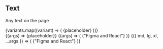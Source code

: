 

<Meta title="Components/Text" />

## Text

Any text on the page

<Canvas>
  <Story name="Default" parameters={{ design: { disable: true } }}>
    <div className="flex flex-col">
      {variants.map((variant) => (
        <Text key={variant} variant={variant}>
          {placeholder}
        </Text>
      ))}
    </div>
  </Story>
  <Story
    name="With As Prop"
    args={{ variant: "base", as: "h2" }}
    argTypes={{
      variant: { options: variants, control: { type: "select" } },
    }}
    parameters={{ design: { disable: true } }}
  >
    {(args) => <Text {...args}>{placeholder}</Text>}
  </Story>
  <Story
    name="With Highlight"
    args={{ variant: "6Xl", highlight: "yellow-100" }}
    argTypes={{
      highlight: { options: Object.keys(colors), control: { type: "select" } },
      variant: { options: variants, control: { type: "select" } },
    }}
    parameters={{ design: { disable: true } }}
  >
    {(args) => (
      <Text as="span" {...args}>
        {"Figma and React"}
      </Text>
    )}
  </Story>
  <Story
    name="Responsive"
    args={{ variant: "6Xl" }}
    argTypes={{
      variant: { options: variants, control: { type: "select" } },
      md: { options: variants, control: { type: "select" } },
      lg: { options: variants, control: { type: "select" } },
      xl: { options: variants, control: { type: "select" } },
    }}
    parameters={{ design: { disable: true } }}
  >
    {({ md, lg, xl, ...args }) => (
      <Text
        variant="3Xl"
        as="span"
        responsive={{ md: md, xl: xl, lg: lg }}
        {...args}
      >
        {"Figma and React"}
      </Text>
    )}
  </Story>
</Canvas>

<ArgsTable of={Text} />
